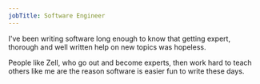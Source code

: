 ```yaml
---
jobTitle: Software Engineer
---
```


I've been writing software long enough to know that getting expert, thorough and well written help on new topics was hopeless.

People like Zell, who go out and become experts, then work hard to teach others like me are the reason software is easier fun to write these days.
